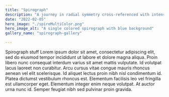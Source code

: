 ```yaml
---
title: "Spirograph"
description: "A journey in radial symmetry cross-referenced with intense math"
date: "2022-02-05"
hero_image: "./spiroMultiColor.png"
hero_image_alt: "A single colored spirograph with blue background"
gallery_name: "spirograph-gallery"

---
```


Spirograph stuff
Lorem ipsum dolor sit amet, consectetur adipiscing elit, sed do eiusmod tempor incididunt ut labore et dolore magna aliqua. 
Proin libero nunc consequat interdum varius sit amet mattis vulputate. Id volutpat lacus laoreet non curabitur. 
Arcu cursus vitae congue mauris rhoncus aenean vel elit scelerisque. Id aliquet lectus proin nibh nisl condimentum id. 
Platea dictumst vestibulum rhoncus est. Elementum facilisis leo vel fringilla est ullamcorper eget. Elementum integer enim neque volutpat. 
At auctor urna nunc id. Semper feugiat nibh sed pulvinar proin gravida.